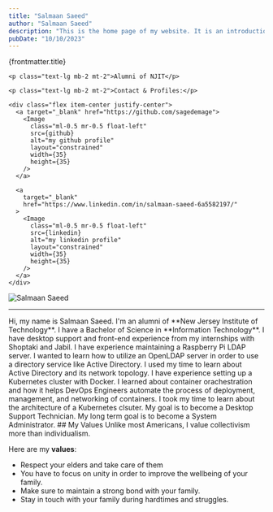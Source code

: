 ```yaml
---
title: "Salmaan Saeed"
author: "Salmaan Saeed"
description: "This is the home page of my website. It is an introduction about myself."
pubDate: "10/10/2023"
---
```



<Layout title={frontmatter.title}>
  <div class="mx-auto text-center">
    <p class="text-2xl font-bold mt-0">{frontmatter.title}</p>

    <p class="text-lg mb-2 mt-2">Alumni of NJIT</p>

    <p class="text-lg mb-2 mt-2">Contact & Profiles:</p>

    <div class="flex item-center justify-center">
      <a target="_blank" href="https://github.com/sagedemage">
        <Image
          class="ml-0.5 mr-0.5 float-left"
          src={github}
          alt="my github profile"
          layout="constrained"
          width={35}
          height={35}
        />
      </a>

      <a
        target="_blank"
        href="https://www.linkedin.com/in/salmaan-saeed-6a5582197/"
      >
        <Image
          class="ml-0.5 mr-0.5 float-left"
          src={linkedin}
          alt="my linkedin profile"
          layout="constrained"
          width={35}
          height={35}
        />
      </a>
    </div>
  </div>

  <Image
    class="mx-auto max-w-full h-auto block mt-6"
    src={salmaan}
    alt="Salmaan Saeed"
    layout="constrained"
    width={203}
    height={270}
  />

  ---

  <p>
    Hi, my name is Salmaan Saeed. I'm an alumni of **New Jersey Institute of
    Technology**. I have a Bachelor of Science in **Information Technology**. I
    have desktop support and front-end experience from my internships with
    Shoptaki and Jabil. I have experience maintaining a Raspberry Pi LDAP
    server. I wanted to learn how to utilize an OpenLDAP server in order to use
    a directory service like Active Directory. I used my time to learn about
    Active Directory and its network topology. I have experience setting up a
    Kubernetes cluster with Docker. I learned about container orachestration and
    how it helps DevOps Engineers automate the process of deployment,
    management, and networking of containers. I took my time to learn about the
    architecture of a Kubernetes clsuter. My goal is to become a Desktop Support
    Technician. My long term goal is to become a System Administrator. ## My
    Values Unlike most Americans, I value collectivism more than individualism.
  </p>

  <span class="my-0">Here are my **values**:</span>
  <ul>
    <li>Respect your elders and take care of them</li>
    <li>
      You have to focus on unity in order to improve the wellbeing of your
      family.
    </li>
    <li>Make sure to maintain a strong bond with your family.</li>
    <li>Stay in touch with your family during hardtimes and struggles.</li>
  </ul>
</Layout>
